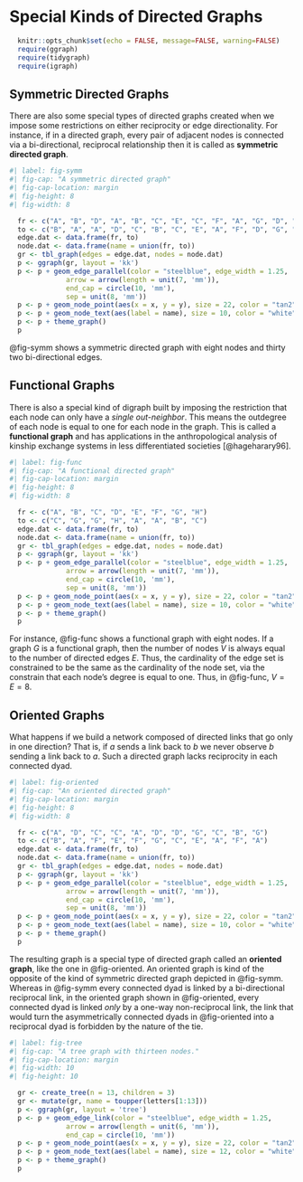 # Special Kinds of Directed Graphs

```r
  knitr::opts_chunk$set(echo = FALSE, message=FALSE, warning=FALSE)
  require(ggraph)
  require(tidygraph)
  require(igraph)
```

## Symmetric Directed Graphs
There are also some special types of directed graphs created when we impose some restrictions on either reciprocity or edge directionality. For instance, if in a directed graph, every pair of adjacent nodes is connected via a bi-directional, reciprocal relationship then it is called as **symmetric directed graph**. 


```r
#| label: fig-symm
#| fig-cap: "A symmetric directed graph"
#| fig-cap-location: margin
#| fig-height: 8
#| fig-width: 8

  fr <- c("A", "B", "D", "A", "B", "C", "E", "C", "F", "A", "G", "D", "C", "D", "E", "G")
  to <- c("B", "A", "A", "D", "C", "B", "C", "E", "A", "F", "D", "G", "D", "C", "G", "E")
  edge.dat <- data.frame(fr, to)
  node.dat <- data.frame(name = union(fr, to))
  gr <- tbl_graph(edges = edge.dat, nodes = node.dat)
  p <- ggraph(gr, layout = 'kk')
  p <- p + geom_edge_parallel(color = "steelblue", edge_width = 1.25,
              arrow = arrow(length = unit(7, 'mm')),
              end_cap = circle(10, 'mm'), 
              sep = unit(8, 'mm'))
  p <- p + geom_node_point(aes(x = x, y = y), size = 22, color = "tan2") 
  p <- p + geom_node_text(aes(label = name), size = 10, color = "white")
  p <- p + theme_graph() 
  p
```

@fig-symm shows a symmetric directed graph with eight nodes and thirty two bi-directional edges.

## Functional Graphs
There is also a special kind of digraph built by imposing the restriction that each node can only have a *single out-neighbor*. This means the outdegree of each node is equal to one for each node in the graph. This is called a **functional graph** and has applications in the anthropological analysis of kinship exchange systems in less differentiated societies [@hageharary96]. 


```r
#| label: fig-func
#| fig-cap: "A functional directed graph"
#| fig-cap-location: margin
#| fig-height: 8
#| fig-width: 8

  fr <- c("A", "B", "C", "D", "E", "F", "G", "H")
  to <- c("C", "G", "G", "H", "A", "A", "B", "C")
  edge.dat <- data.frame(fr, to)
  node.dat <- data.frame(name = union(fr, to))
  gr <- tbl_graph(edges = edge.dat, nodes = node.dat)
  p <- ggraph(gr, layout = 'kk')
  p <- p + geom_edge_parallel(color = "steelblue", edge_width = 1.25,
              arrow = arrow(length = unit(7, 'mm')),
              end_cap = circle(10, 'mm'), 
              sep = unit(8, 'mm'))
  p <- p + geom_node_point(aes(x = x, y = y), size = 22, color = "tan2") 
  p <- p + geom_node_text(aes(label = name), size = 10, color = "white")
  p <- p + theme_graph() 
  p
```

For instance, @fig-func shows a functional graph with eight nodes. If a graph $G$ is a functional graph, then the number of nodes $V$ is always equal to the number of directed edges $E$. Thus, the cardinality of the edge set is constrained to be the same as the cardinality of the node set, via the constrain that each node's degree is equal to one. Thus, in @fig-func, $V = E = 8$.

## Oriented Graphs {#sec-oriented}

What happens if we build a network composed of directed links that go only in one direction? That is, if *a* sends a link back to *b* we never observe *b* sending a link back to *a*. Such a directed graph lacks reciprocity in each connected dyad.  


```r
#| label: fig-oriented
#| fig-cap: "An oriented directed graph"
#| fig-cap-location: margin
#| fig-height: 8
#| fig-width: 8

  fr <- c("A", "D", "C", "C", "A", "D", "D", "G", "C", "B", "G")
  to <- c("B", "A", "F", "E", "F", "G", "C", "E", "A", "F", "A")
  edge.dat <- data.frame(fr, to)
  node.dat <- data.frame(name = union(fr, to))
  gr <- tbl_graph(edges = edge.dat, nodes = node.dat)
  p <- ggraph(gr, layout = 'kk')
  p <- p + geom_edge_parallel(color = "steelblue", edge_width = 1.25,
              arrow = arrow(length = unit(7, 'mm')),
              end_cap = circle(10, 'mm'), 
              sep = unit(8, 'mm'))
  p <- p + geom_node_point(aes(x = x, y = y), size = 22, color = "tan2") 
  p <- p + geom_node_text(aes(label = name), size = 10, color = "white")
  p <- p + theme_graph() 
  p
```

The resulting graph is a special type of directed graph called an **oriented graph**, like the one in @fig-oriented. An oriented graph is kind of the opposite of the kind of symmetric directed graph depicted in @fig-symm. Whereas in @fig-symm every connected dyad is linked by a bi-directional reciprocal link, in the oriented graph shown in @fig-oriented, every connected dyad is linked *only* by a one-way non-reciprocal link, the link that would turn the asymmetrically connected dyads in @fig-oriented into a reciprocal dyad is forbidden by the nature of the tie.

```r
#| label: fig-tree
#| fig-cap: "A tree graph with thirteen nodes."
#| fig-cap-location: margin
#| fig-width: 10
#| fig-height: 10

  gr <- create_tree(n = 13, children = 3) 
  gr <- mutate(gr, name = toupper(letters[1:13])) 
  p <- ggraph(gr, layout = 'tree')
  p <- p + geom_edge_link(color = "steelblue", edge_width = 1.25,
              arrow = arrow(length = unit(6, 'mm')),
              end_cap = circle(10, 'mm'))
  p <- p + geom_node_point(aes(x = x, y = y), size = 22, color = "tan2") 
  p <- p + geom_node_text(aes(label = name), size = 12, color = "white")
  p <- p + theme_graph() 
  p
```

